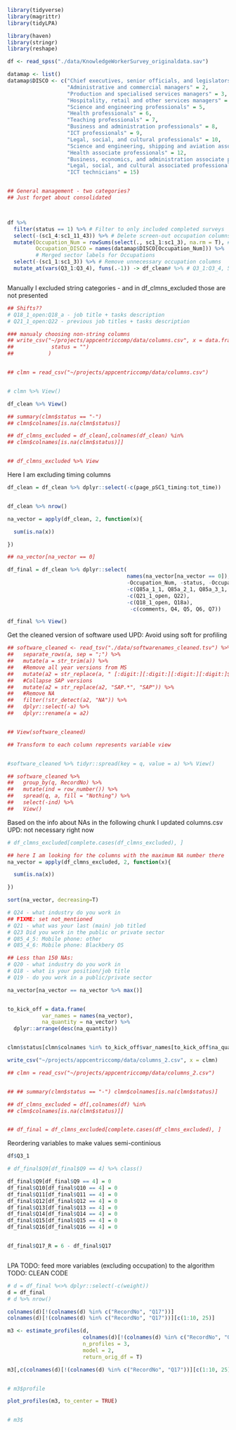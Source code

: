 ```r

library(tidyverse)
library(magrittr)
library(tidyLPA)

library(haven)
library(stringr)
library(reshape)

```


```r


df <- read_spss("./data/KnowledgeWorkerSurvey_originaldata.sav")

datamap <- list()
datamap$DISCO <- c("Chief executives, senior officials, and legislators" = 1,
                   "Administrative and commercial managers" = 2,
                   "Production and specialised services managers" = 3,
                   "Hospitality, retail and other services managers" = 4,
                   "Science and engineering professionals" = 5,
                   "Health professionals" = 6,
                   "Teaching professionals" = 7,
                   "Business and administration professionals" = 8,
                   "ICT professionals" = 9,
                   "Legal, social, and cultural professionals" = 10,
                   "Science and engineering, shipping and aviation associate professionals" = 11,
                   "Health associate professionals" = 12,
                   "Business, economics, and administration associate professionals" = 13,
                   "Legal, social, and cultural associated professionals" = 14,
                   "ICT technicians" = 15)


## General management - two categories?
## Just forget about consolidated



df %>% 
  filter(status == 1) %>% # Filter to only included completed surveys
  select(-(sc1_4:sc1_11_43)) %>% # Delete screen-out occupation columns 
  mutate(Occupation_Num = rowSums(select(., sc1_1:sc1_3), na.rm = T), # Merge columns of occupations
         Occupation_DISCO = names(datamap$DISCO[Occupation_Num])) %>%  # English labels for DISCO 2008 Occupations
         # Merged sector labels for Occupations
  select(-(sc1_1:sc1_3)) %>% # Remove unnecessary occupation columns
  mutate_at(vars(Q3_1:Q3_4), funs(.-1)) -> df_clean# %>% # Q3_1:Q3_4, 5 means 5+ 



```




Manually I excluded string categories - and in df_clmns_excluded those are not presented

```r

## Shifts??
# Q18_1_open:Q18_a - job title + tasks description
# Q21_1_open:Q22 - previous job titles + tasks description

### manualy choosing non-string columns
## write_csv("~/projects/appcentriccomp/data/columns.csv", x = data.frame(colnames = colnames(df),
##            status = "")
##           )


## clmn = read_csv("~/projects/appcentriccomp/data/columns.csv")


# clmn %>% View()

df_clean %>% View()

## summary(clmn$status == "-")
## clmn$colnames[is.na(clmn$status)]

## df_clmns_excluded = df_clean[,colnames(df_clean) %in%
## clmn$colnames[is.na(clmn$status)]]


## df_clmns_excluded %>% View

```

Here I am excluding timing columns


```r

df_clean = df_clean %>% dplyr::select(-c(page_pSC1_timing:tot_time))


df_clean %>% nrow()

na_vector = apply(df_clean, 2, function(x){

  sum(is.na(x))

})

## na_vector[na_vector == 0]

df_final = df_clean %>% dplyr::select(
                                      names(na_vector[na_vector == 0]),
                                      -Occupation_Num, -status, -Occupation_DISCO,
                                      -c(Q85a_1_1, Q85a_2_1, Q85a_3_1, Q85a_4_1),
                                      -c(Q21_1_open, Q22),
                                      -c(Q18_1_open, Q18a),
                                       -c(comments, Q4, Q5, Q6, Q7))

df_final %>% View()


```


Get the cleaned version of software used
UPD: Avoid using soft for profiling

```r

## software_cleaned <- read_tsv("./data/softwarenames_cleaned.tsv") %>% 
##   separate_rows(a, sep = ";") %>% 
##   mutate(a = str_trim(a)) %>%
##   #Remove all year versions from MS
##   mutate(a2 = str_replace(a, " [:digit:][:digit:][:digit:][:digit:]$", "")) %>%
##   #Collapse SAP versions
##   mutate(a2 = str_replace(a2, "SAP.*", "SAP")) %>%
##   #Remove NA
##   filter(!str_detect(a2, "NA")) %>%
##   dplyr::select(-a) %>%
##   dplyr::rename(a = a2)


## View(software_cleaned)

## Transform to each column represents variable view


#software_cleaned %>% tidyr::spread(key = q, value = a) %>% View()

## software_cleaned %>%
##   group_by(q, RecordNo) %>%
##   mutate(ind = row_number()) %>% 
##   spread(q, a, fill = "Nothing") %>%
##   select(-ind) %>% 
##   View()

```




Based on the info about NAs in the following chunk I updated columns.csv
UPD: not necessary right now 

```r


# df_clmns_excluded[complete.cases(df_clmns_excluded), ]

## here I am looking for the columns with the maximum NA number there
na_vector = apply(df_clmns_excluded, 2, function(x){

  sum(is.na(x))

})

sort(na_vector, decreasing=T)

# Q24 - what industry do you work in
## FIXME: set not_mentioned
# Q21 - what was your last (main) job titled
# Q23 Did you work in the public or private sector
# Q85_4_5: Mobile phone: other
# Q85_4_6: Mobile phone: Blackbery OS

## Less than 150 NAs:
# Q20 - what industry do you work in
# Q18 - what is your position/job title
# Q19 - do you work in a public/private sector

na_vector[na_vector == na_vector %>% max()]


to_kick_off = data.frame(
           var_names = names(na_vector),
           na_quantity = na_vector) %>%
  dplyr::arrange(desc(na_quantity))


clmn$status[clmn$colnames %in% to_kick_off$var_names[to_kick_off$na_quantity > 0]] = "-"

write_csv("~/projects/appcentriccomp/data/columns_2.csv", x = clmn)


```



```r


## clmn = read_csv("~/projects/appcentriccomp/data/columns_2.csv")


## ## summary(clmn$status == "-") clmn$colnames[is.na(clmn$status)]

## df_clmns_excluded = df[,colnames(df) %in%
## clmn$colnames[is.na(clmn$status)]]


## df_final = df_clmns_excluded[complete.cases(df_clmns_excluded), ]

```

Reordering variables to make values semi-continious

```r

df$Q3_1

# df_final$Q9[df_final$Q9 == 4] %>% class()

df_final$Q9[df_final$Q9 == 4] = 0
df_final$Q10[df_final$Q10 == 4] = 0
df_final$Q11[df_final$Q11 == 4] = 0
df_final$Q12[df_final$Q12 == 4] = 0
df_final$Q13[df_final$Q13 == 4] = 0
df_final$Q14[df_final$Q14 == 4] = 0
df_final$Q15[df_final$Q15 == 4] = 0
df_final$Q16[df_final$Q16 == 4] = 0


df_final$Q17_R = 6 - df_final$Q17



```

LPA
TODO: feed more variables (excluding occupation) to the algorithm
TODO: CLEAN CODE

```r


# d = df_final %<>% dplyr::select(-c(weight))
d = df_final
# d %>% nrow()

colnames(d)[!(colnames(d) %in% c("RecordNo", "Q17"))]
colnames(d)[!(colnames(d) %in% c("RecordNo", "Q17"))][c(1:10, 25)]

m3 <- estimate_profiles(d, 
                        colnames(d)[!(colnames(d) %in% c("RecordNo", "Q17"))][c(1:10)],
                        n_profiles = 3, 
                        model = 2,
                        return_orig_df = T)

m3[,c(colnames(d)[!(colnames(d) %in% c("RecordNo", "Q17"))][c(1:10, 25)], "RecordNo")] %>% View()


# m3$profile

plot_profiles(m3, to_center = TRUE)


# m3$


```
